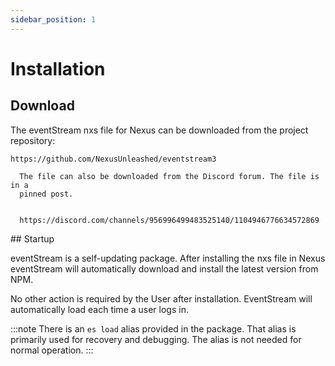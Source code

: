 ```yaml
---
sidebar_position: 1
---
```



# Installation

## Download

<Tabs>
  <TabItem value="github" label="GitHub" default>
    The eventStream nxs file for Nexus can be downloaded from the project
    repository: 
    
    
    https://github.com/NexusUnleashed/eventstream3
  </TabItem>
  <TabItem value="discord" label="Discord">

      The file can also be downloaded from the Discord forum. The file is in a
      pinned post.


      https://discord.com/channels/956996499483525140/1104946776634572869

  </TabItem>
</Tabs>
## Startup

eventStream is a self-updating package. After installing the nxs file in Nexus eventStream will automatically download and install the latest version from NPM.

No other action is required by the User after installation. EventStream will automatically load each time a user logs in.

:::note
There is an `es load` alias provided in the package. That alias is primarily used for recovery and debugging. The alias is not needed for normal operation.
:::

